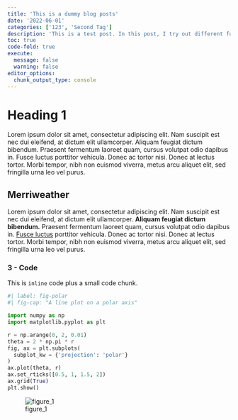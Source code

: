 ```yaml
---
title: 'This is a dummy blog posts'
date: '2022-06-01'
categories: ['123', 'Second Tag']
description: 'This is a test post. In this post, I try out different functionalities.'
toc: true
code-fold: true
execute: 
  message: false
  warning: false
editor_options: 
  chunk_output_type: console
---
```


# Heading 1

Lorem ipsum dolor sit amet, consectetur adipiscing elit. Nam suscipit est nec dui eleifend, at dictum elit ullamcorper. Aliquam feugiat dictum bibendum. Praesent fermentum laoreet quam, cursus volutpat odio dapibus in. Fusce luctus porttitor vehicula. Donec ac tortor nisi. Donec at lectus tortor. Morbi tempor, nibh non euismod viverra, metus arcu aliquet elit, sed fringilla urna leo vel purus. 

## Merriweather

Lorem ipsum dolor sit amet, consectetur adipiscing elit. Nam suscipit est nec dui eleifend, at dictum elit ullamcorper. **Aliquam feugiat dictum bibendum.** Praesent fermentum laoreet quam, cursus volutpat odio dapibus in. [Fusce luctus](https://github.com/twbs/bootstrap-sass/blob/master/assets/stylesheets/bootstrap/_variables.scss) porttitor vehicula. Donec ac tortor nisi. Donec at lectus tortor. Morbi tempor, nibh non euismod viverra, metus arcu aliquet elit, sed fringilla urna leo vel purus.

### 3 - Code

This is `inline` code plus a small code chunk.

```python
#| label: fig-polar
#| fig-cap: "A line plot on a polar axis"

import numpy as np
import matplotlib.pyplot as plt

r = np.arange(0, 2, 0.01)
theta = 2 * np.pi * r
fig, ax = plt.subplots(
  subplot_kw = {'projection': 'polar'} 
)
ax.plot(theta, r)
ax.set_rticks([0.5, 1, 1.5, 2])
ax.grid(True)
plt.show()
```

![figure_1](Dropout%20Image%201.png)